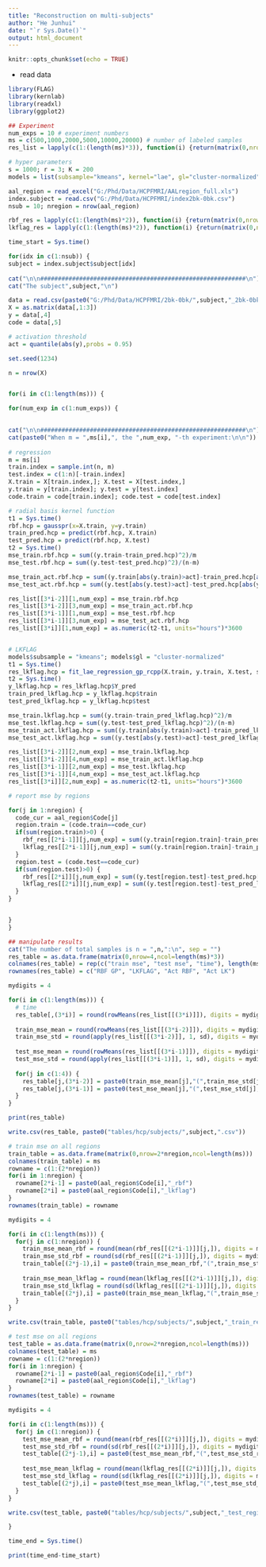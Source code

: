 ```yaml
---
title: "Reconstruction on multi-subjects"
author: "He Junhui"
date: "`r Sys.Date()`"
output: html_document
---
```


```r
knitr::opts_chunk$set(echo = TRUE)
```


+ read data 

```r
library(FLAG)
library(kernlab)
library(readxl)
library(ggplot2)
```

```r
## Experiment
num_exps = 10 # experiment numbers
ms = c(500,1000,2000,5000,10000,20000) # number of labeled samples
res_list = lapply(c(1:(length(ms)*3)), function(i) {return(matrix(0,nrow=4,ncol=num_exps))})
```

```r
# hyper parameters
s = 1000; r = 3; K = 200
models = list(subsample="kmeans", kernel="lae", gl="cluster-normalized", root=TRUE)
```

```r
aal_region = read_excel("G:/Phd/Data/HCPFMRI/AALregion_full.xls")
index.subject = read.csv("G:/Phd/Data/HCPFMRI/index2bk-0bk.csv")
nsub = 10; nregion = nrow(aal_region)
```

```r
rbf_res = lapply(c(1:(length(ms)*2)), function(i) {return(matrix(0,nrow=nregion,ncol=num_exps))})
lkflag_res = lapply(c(1:(length(ms)*2)), function(i) {return(matrix(0,nrow=nregion,ncol=num_exps))})
```


```r
time_start = Sys.time()

for(idx in c(1:nsub)) {
subject = index.subject$subject[idx]
  
cat("\n\n##########################################################\n")  
cat("The subject",subject,"\n")

data = read.csv(paste0("G:/Phd/Data/HCPFMRI/2bk-0bk/",subject,"_2bk-0bk.csv"))
X = as.matrix(data[,1:3])
y = data[,4]
code = data[,5]

# activation threshold
act = quantile(abs(y),probs = 0.95)

set.seed(1234)

n = nrow(X)


for(i in c(1:length(ms))) {

for(num_exp in c(1:num_exps)) {
  

cat("\n\n##########################################################\n")  
cat(paste0("When m = ",ms[i],", the ",num_exp, "-th experiment:\n\n"))
  
# regression
m = ms[i]
train.index = sample.int(n, m)
test.index = c(1:n)[-train.index]
X.train = X[train.index,]; X.test = X[test.index,]
y.train = y[train.index]; y.test = y[test.index]
code.train = code[train.index]; code.test = code[test.index]

# radial basis kernel function
t1 = Sys.time()
rbf.hcp = gausspr(x=X.train, y=y.train)
train_pred.hcp = predict(rbf.hcp, X.train)
test_pred.hcp = predict(rbf.hcp, X.test)
t2 = Sys.time()
mse_train.rbf.hcp = sum((y.train-train_pred.hcp)^2)/m
mse_test.rbf.hcp = sum((y.test-test_pred.hcp)^2)/(n-m)

mse_train_act.rbf.hcp = sum((y.train[abs(y.train)>act]-train_pred.hcp[abs(y.train)>act])^2)/sum(abs(y.train)>act)
mse_test_act.rbf.hcp = sum((y.test[abs(y.test)>act]-test_pred.hcp[abs(y.test)>act])^2)/sum(abs(y.test)>act)

res_list[[3*i-2]][1,num_exp] = mse_train.rbf.hcp
res_list[[3*i-2]][3,num_exp] = mse_train_act.rbf.hcp
res_list[[3*i-1]][1,num_exp] = mse_test.rbf.hcp
res_list[[3*i-1]][3,num_exp] = mse_test_act.rbf.hcp
res_list[[3*i]][1,num_exp] = as.numeric(t2-t1, units="hours")*3600


# LKFLAG
models$subsample = "kmeans"; models$gl = "cluster-normalized"
t1 = Sys.time()
res_lkflag.hcp = fit_lae_regression_gp_rcpp(X.train, y.train, X.test, s, r, K, models = models, noise = "same")
t2 = Sys.time()
y_lkflag.hcp = res_lkflag.hcp$Y_pred
train_pred_lkflag.hcp = y_lkflag.hcp$train
test_pred_lkflag.hcp = y_lkflag.hcp$test

mse_train.lkflag.hcp = sum((y.train-train_pred_lkflag.hcp)^2)/m
mse_test.lkflag.hcp = sum((y.test-test_pred_lkflag.hcp)^2)/(n-m)
mse_train_act.lkflag.hcp = sum((y.train[abs(y.train)>act]-train_pred_lkflag.hcp[abs(y.train)>act])^2)/sum(abs(y.train)>act)
mse_test_act.lkflag.hcp = sum((y.test[abs(y.test)>act]-test_pred_lkflag.hcp[abs(y.test)>act])^2)/sum(abs(y.test)>act)

res_list[[3*i-2]][2,num_exp] = mse_train.lkflag.hcp
res_list[[3*i-2]][4,num_exp] = mse_train_act.lkflag.hcp
res_list[[3*i-1]][2,num_exp] = mse_test.lkflag.hcp
res_list[[3*i-1]][4,num_exp] = mse_test_act.lkflag.hcp
res_list[[3*i]][2,num_exp] = as.numeric(t2-t1, units="hours")*3600

# report mse by regions

for(j in 1:nregion) {
  code_cur = aal_region$Code[j]
  region.train = (code.train==code_cur)
  if(sum(region.train)>0) {
    rbf_res[[2*i-1]][j,num_exp] = sum((y.train[region.train]-train_pred.hcp[region.train])^2)/sum(region.train)
    lkflag_res[[2*i-1]][j,num_exp] = sum((y.train[region.train]-train_pred_lkflag.hcp[region.train])^2)/sum(region.train)
  }
  region.test = (code.test==code_cur)
  if(sum(region.test)>0) {
    rbf_res[[2*i]][j,num_exp] = sum((y.test[region.test]-test_pred.hcp[region.test])^2)/sum(region.test)
    lkflag_res[[2*i]][j,num_exp] = sum((y.test[region.test]-test_pred_lkflag.hcp[region.test])^2)/sum(region.test)
  }
}


}
}

## manipulate results
cat("The number of total samples is n = ",n,":\n", sep = "")
res_table = as.data.frame(matrix(0,nrow=4,ncol=length(ms)*3))
colnames(res_table) = rep(c("train mse", "test mse", "time"), length(ms))
rownames(res_table) = c("RBF GP", "LKFLAG", "Act RBF", "Act LK")

mydigits = 4

for(i in c(1:length(ms))) {
  # time
  res_table[,(3*i)] = round(rowMeans(res_list[[(3*i)]]), digits = mydigits)
  
  train_mse_mean = round(rowMeans(res_list[[(3*i-2)]]), digits = mydigits)
  train_mse_std = round(apply(res_list[[(3*i-2)]], 1, sd), digits = mydigits)
  
  test_mse_mean = round(rowMeans(res_list[[(3*i-1)]]), digits = mydigits)
  test_mse_std = round(apply(res_list[[(3*i-1)]], 1, sd), digits = mydigits)
  
  for(j in c(1:4)) {
    res_table[j,(3*i-2)] = paste0(train_mse_mean[j],"(",train_mse_std[j],")")
    res_table[j,(3*i-1)] = paste0(test_mse_mean[j],"(",test_mse_std[j],")")
  }
}

print(res_table)

write.csv(res_table, paste0("tables/hcp/subjects/",subject,".csv"))

# train mse on all regions
train_table = as.data.frame(matrix(0,nrow=2*nregion,ncol=length(ms)))
colnames(train_table) = ms
rowname = c(1:(2*nregion))
for(i in 1:nregion) {
  rowname[2*i-1] = paste0(aal_region$Code[i],"_rbf")
  rowname[2*i] = paste0(aal_region$Code[i],"_lkflag")
}
rownames(train_table) = rowname

mydigits = 4

for(i in c(1:length(ms))) {
  for(j in c(1:nregion)) {
    train_mse_mean_rbf = round(mean(rbf_res[[(2*i-1)]][j,]), digits = mydigits)
    train_mse_std_rbf = round(sd(rbf_res[[(2*i-1)]][j,]), digits = mydigits)
    train_table[(2*j-1),i] = paste0(train_mse_mean_rbf,"(",train_mse_std_rbf,")")
    
    train_mse_mean_lkflag = round(mean(lkflag_res[[(2*i-1)]][j,]), digits = mydigits)
    train_mse_std_lkflag = round(sd(lkflag_res[[(2*i-1)]][j,]), digits = mydigits)
    train_table[(2*j),i] = paste0(train_mse_mean_lkflag,"(",train_mse_std_lkflag,")")
  }
}

write.csv(train_table, paste0("tables/hcp/subjects/",subject,"_train_region.csv"))

# test mse on all regions
test_table = as.data.frame(matrix(0,nrow=2*nregion,ncol=length(ms)))
colnames(test_table) = ms
rowname = c(1:(2*nregion))
for(i in 1:nregion) {
  rowname[2*i-1] = paste0(aal_region$Code[i],"_rbf")
  rowname[2*i] = paste0(aal_region$Code[i],"_lkflag")
}
rownames(test_table) = rowname

mydigits = 4

for(i in c(1:length(ms))) {
  for(j in c(1:nregion)) {
    test_mse_mean_rbf = round(mean(rbf_res[[(2*i)]][j,]), digits = mydigits)
    test_mse_std_rbf = round(sd(rbf_res[[(2*i)]][j,]), digits = mydigits)
    test_table[(2*j-1),i] = paste0(test_mse_mean_rbf,"(",test_mse_std_rbf,")")
    
    test_mse_mean_lkflag = round(mean(lkflag_res[[(2*i)]][j,]), digits = mydigits)
    test_mse_std_lkflag = round(sd(lkflag_res[[(2*i)]][j,]), digits = mydigits)
    test_table[(2*j),i] = paste0(test_mse_mean_lkflag,"(",test_mse_std_lkflag,")")
  }
}

write.csv(test_table, paste0("tables/hcp/subjects/",subject,"_test_region.csv"))

}

time_end = Sys.time()
```

```r
print(time_end-time_start)
```


